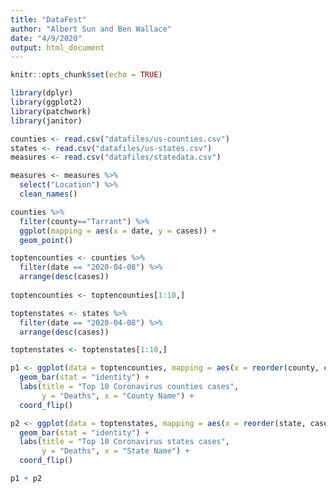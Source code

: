 ```yaml
---
title: "DataFest"
author: "Albert Sun and Ben Wallace"
date: "4/9/2020"
output: html_document
---
```


```r
knitr::opts_chunk$set(echo = TRUE)
```

```r
library(dplyr)
library(ggplot2)
library(patchwork)
library(janitor)
```

```r
counties <- read.csv("datafiles/us-counties.csv")
states <- read.csv("datafiles/us-states.csv")
measures <- read.csv("datafiles/statedata.csv")
```

```r
measures <- measures %>% 
  select("Location") %>%
  clean_names()
```

```r
counties %>%
  filter(county=="Tarrant") %>%
  ggplot(mapping = aes(x = date, y = cases)) + 
  geom_point()
```


```r
toptencounties <- counties %>%
  filter(date == "2020-04-08") %>%
  arrange(desc(cases))
  
toptencounties <- toptencounties[1:10,]

toptenstates <- states %>%
  filter(date == "2020-04-08") %>%
  arrange(desc(cases))

toptenstates <- toptenstates[1:10,]
```


```r
p1 <- ggplot(data = toptencounties, mapping = aes(x = reorder(county, cases), y = cases)) +
  geom_bar(stat = "identity") + 
  labs(title = "Top 10 Coronavirus counties cases", 
       y = "Deaths", x = "County Name") + 
  coord_flip()

p2 <- ggplot(data = toptenstates, mapping = aes(x = reorder(state, cases), y = cases)) +
  geom_bar(stat = "identity") + 
  labs(title = "Top 10 Coronavirus states cases", 
       y = "Deaths", x = "State Name") + 
  coord_flip() 

p1 + p2
```


